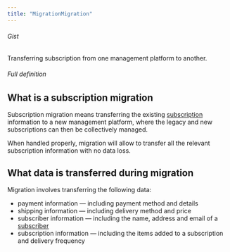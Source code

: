 ```yaml
---
title: "MigrationMigration"
---
```


###### Gist

Transferring subscription from one management platform to another.

###### Full definition

## What is a subscription migration

Subscription migration means transferring the existing [subscription](/glossary/subscription) information to a new management platform, where the legacy and new subscriptions can then be collectively managed.

When handled properly, migration will allow to transfer all the relevant subscription information with no data loss.

## What data is transferred during migration

Migration involves transferring the following data:

- payment information — including payment method and details
- shipping information — including delivery method and price
- subscriber information — including the name, address and email of a [subscriber](/glossary/subscriber)
- subscription information — including the items added to a subscription and delivery frequency
